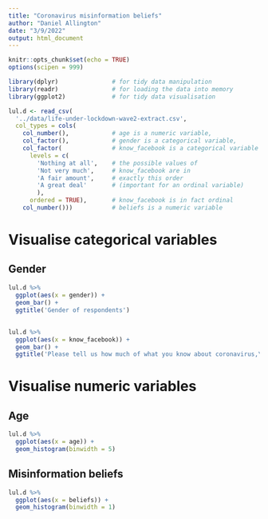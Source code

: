 ```yaml
---
title: "Coronavirus misinformation beliefs"
author: "Daniel Allington"
date: "3/9/2022"
output: html_document
---
```


```r
knitr::opts_chunk$set(echo = TRUE)
options(scipen = 999)

library(dplyr)               # for tidy data manipulation
library(readr)               # for loading the data into memory
library(ggplot2)             # for tidy data visualisation

lul.d <- read_csv(
  '../data/life-under-lockdown-wave2-extract.csv',
  col_types = cols(
    col_number(),            # age is a numeric variable,
    col_factor(),            # gender is a categorical variable,
    col_factor(              # know_facebook is a categorical variable
      levels = c(            
        'Nothing at all',    # the possible values of 
        'Not very much',     # know_facebook are in 
        'A fair amount',     # exactly this order
        'A great deal'       # (important for an ordinal variable)
        ), 
      ordered = TRUE),       # know_facebook is in fact ordinal
    col_number()))           # beliefs is a numeric variable

```

# Visualise categorical variables

## Gender
```r
lul.d %>%
  ggplot(aes(x = gender)) +
  geom_bar() +
  ggtitle('Gender of respondents')
```

## 


```r
lul.d %>%
  ggplot(aes(x = know_facebook)) +
  geom_bar() +
  ggtitle('Please tell us how much of what you know about coronavirus,\nif anything, comes from Facebook')
```

# Visualise numeric variables
## Age
```r
lul.d %>%
  ggplot(aes(x = age)) +
  geom_histogram(binwidth = 5)
```

## Misinformation beliefs
```r
lul.d %>%
  ggplot(aes(x = beliefs)) +
  geom_histogram(binwidth = 1)
```

